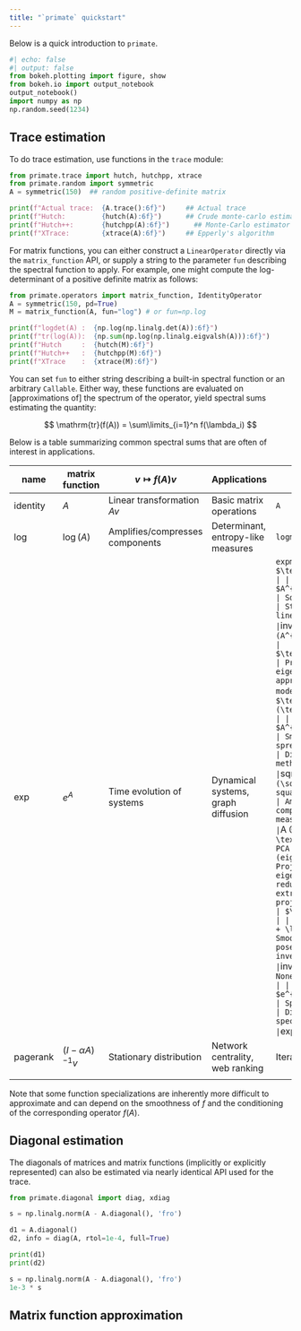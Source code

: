 ```yaml
---
title: "`primate` quickstart"
---
```


Below is a quick introduction to `primate`. 

```python
#| echo: false
#| output: false
from bokeh.plotting import figure, show
from bokeh.io import output_notebook
output_notebook()
import numpy as np
np.random.seed(1234)
```

## Trace estimation 

To do trace estimation, use functions in the `trace` module: 
```python
from primate.trace import hutch, hutchpp, xtrace
from primate.random import symmetric
A = symmetric(150)  ## random positive-definite matrix 

print(f"Actual trace:  {A.trace():6f}")     ## Actual trace
print(f"Hutch:         {hutch(A):6f}")      ## Crude monte-carlo estimator
print(f"Hutch++:       {hutchpp(A):6f}") 	  ## Monte-Carlo estimator w/ deflation 
print(f"XTrace:        {xtrace(A):6f}")     ## Epperly's algorithm
```

For matrix functions, you can either construct a `LinearOperator` directly via the `matrix_function` API, or supply a string to the parameter `fun` describing the spectral function to apply. For example, one might compute the log-determinant of a positive definite matrix as follows:

```python
from primate.operators import matrix_function, IdentityOperator
A = symmetric(150, pd=True)
M = matrix_function(A, fun="log") # or fun=np.log 

print(f"logdet(A) :  {np.log(np.linalg.det(A)):6f}")
print(f"tr(log(A)):  {np.sum(np.log(np.linalg.eigvalsh(A))):6f}")
print(f"Hutch     :  {hutch(M):6f}")
print(f"Hutch++   :  {hutchpp(M):6f}")
print(f"XTrace    :  {xtrace(M):6f}")
```

You can set `fun` to either string describing a built-in spectral function or an arbitrary `Callable`. Either way, these functions are evaluated on [approximations of] the spectrum of the operator, yield spectral sums estimating the quantity: 

$$ \mathrm{tr}(f(A)) = \sum\limits_{i=1}^n f(\lambda_i) $$

Below is a table summarizing common spectral sums that are often of interest in applications. 

| **name**       | **matrix function**       | **$v \mapsto f(A)v$**            | **Applications**                          | **numpy call**                     | **trace**                  |
|----------------|---------------------------|----------------------------------|-------------------------------------------|------------------------------------|----------------------------|
| identity       | $A$                      | Linear transformation $Av$      | Basic matrix operations                   | `A`                       | $\text{Tr}(A)$             |
| log            | $\log(A)$                | Amplifies/compresses components  | Determinant, entropy-like measures        | `logm(A)`            | $\log\det(A)$              |
| exp            | $e^A$                    | Time evolution of systems        | Dynamical systems, graph diffusion        | `expm(A)                 | $\text{Tr}(e^A)$           |
| inv            | $A^{-1}$                 | Solves $Ax = v$                  | Stability analysis, linear systems        | `inv(A)`                  | $\text{Tr}(A^{-1})$        |
| sign        | $\text{sgn}_\epsilon(A)$ | Projects onto eigenspaces        | Rank approximation, low-rank modeling     | `U @ U.T`                  | $\text{Tr}(\text{sgn}_\epsilon(A))$ |
| sqrt           | $A^{1/2}$                | Smooth spreading/diffusion       | Diffusion, kernel methods                 | `sqrtm(A)`           | $\text{Tr}(\sqrt{A})$      |
| square         | $A^2$                    | Amplifies dominant components    | Energy measures, stability                | `A @ A`         | $\|A\|_F^2 = \text{Tr}(A^\top A)$ |
| PCA            | $P_A$ (eigenspace)       | Projects onto dominant eigenspaces | Dim. reduction, feature extraction       | Custom projection matrix          | $\text{Tr}(P_A)$           |
| Tikhonov       | $(A + \lambda I)^{-1}$   | Smooth solution to ill-posed sys. | Regularized inversion, stability          | `inv(A + lambda * eye(n))`        | None                       |
| heat           | $e^{-tA}$                | Spreads/dampens energy           | Diffusion on graphs, spectral clustering  | `expm(-t * A)`            | $\text{Tr}(e^{-tA})$       |
| pagerank       | $(I - \alpha A)^{-1}v$   | Stationary distribution          | Network centrality, web ranking           | Iterative solver                  | None                       |
                |

Note that some function specializations are inherently more difficult to approximate and can depend on the smoothness of $f$ and the conditioning of the corresponding operator $f(A)$. 

## Diagonal estimation 

The diagonals of matrices and matrix functions (implicitly or explicitly represented) can also be estimated via nearly identical API used for the trace.  

```python
from primate.diagonal import diag, xdiag

s = np.linalg.norm(A - A.diagonal(), 'fro')

d1 = A.diagonal()
d2, info = diag(A, rtol=1e-4, full=True)

print(d1)
print(d2)

s = np.linalg.norm(A - A.diagonal(), 'fro')
1e-3 * s
```

## Matrix function approximation 





<!-- For example, consider applying the `sign` function at some tolerance level $\epsilon$:

$$ \mathrm{sign}_\epsilon(x) = \begin{align} 1 & x \geq \epsilon \\ 0 & \text{otherwise} \end{align} $$

The spectral sum defined by applying this function corresponds to the numerical rank of the operator, which is an interesting and sometimes useful quantity to estimate. However, the sign function itself is discontinuous (at $\epsilon$) and otherwise not smooth; thus, it cannot be well approximated by any polynomial of finite degree. Non-analytic functions such as these can prove difficult to approximate, as shown below:

```python
ew = np.sort(np.random.uniform(size=150, low=0, high=1))
ew[:30] = 0.0
A = symmetric(150, ew = ew, pd = False)
M = matrix_function(A, fun="numrank")

print(f"numrank(A): {np.linalg.matrix_rank(A)}")
print(f"GR approx:  {hutch(M)}")
print(f"Hutch++ :   {hutchpp(M)}")
print(f"XTrace:     {xtrace(M)}")
``` -->
